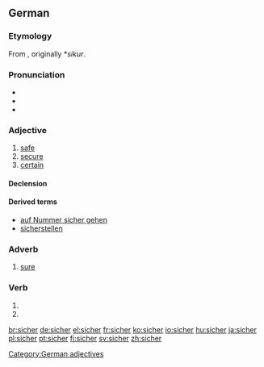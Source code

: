 ==German==

===Etymology===
From {{etyl|goh|de}} {{term|sichur|lang=goh}}, originally *''sikur''.

===Pronunciation===
* {{IPA|[ˈzɪçɐ]|lang=de}}
* {{SAMPA|/ziCer/}}
* {{audio|De-at-sicher.ogg|audio (Austria)}}

===Adjective===
{{de-adj|sicherer|sichersten}}

# [[safe]]
# [[secure]]
# [[certain]]

====Declension====
{{de-decl-adj|sicher|sicherer|sicherst}}

====Derived terms====
* [[auf Nummer sicher gehen]]
* [[sicherstellen]]

===Adverb===
{{infl|de|adverb}}

# [[sure]]

===Verb===
{{infl|de|verb form}}

# {{de-verb form of|sichern|1|s|g}}
# {{de-verb form of|sichern|i|s}}

[[Category:German adjectives]]

[[br:sicher]]
[[de:sicher]]
[[el:sicher]]
[[fr:sicher]]
[[ko:sicher]]
[[io:sicher]]
[[hu:sicher]]
[[ja:sicher]]
[[pl:sicher]]
[[pt:sicher]]
[[fi:sicher]]
[[sv:sicher]]
[[zh:sicher]]